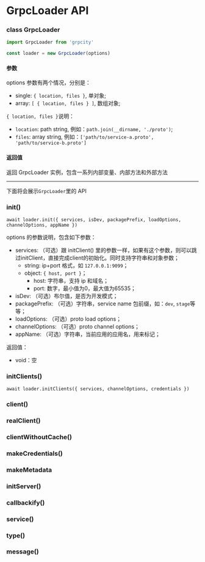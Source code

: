# GrpcLoader API

### class GrpcLoader

```js
import GrpcLoader from 'grpcity'

const loader = new GrpcLoader(options)
```

#### 参数

options 参数有两个情况，分别是：
- single: `{ location, files }`, 单对象;
- array: `[ { location, files } ]`, 数组对象;

`{ location, files }`说明：
- `location`: path string, 例如：`path.join(__dirname, './proto')`;
- `files`: array string, 例如：`['path/to/service-a.proto', 'path/to/service-b.proto']`

#### 返回值

返回 GrpcLoader 实例，包含一系列内部变量、内部方法和外部方法

---

下面将会展示`GrpcLoader`里的 API

### init()

```
await loader.init({ services, isDev, packagePrefix, loadOptions, channelOptions, appName })
```

options 的参数说明，包含如下参数：
- services: （可选）跟 initClient() 里的参数一样，如果有这个参数，则可以跳过initClient，直接完成client的初始化。同时支持字符串和对象参数；
    - string: ip+port 格式，如 `127.0.0.1:9099`；
    - object: `{ host, port }`；
        - host: 字符串，支持 ip 和域名；
        - port: 数字，最小值为0，最大值为65535；
- isDev: （可选）布尔值，是否为开发模式；
- packagePrefix: （可选）字符串，service name 包前缀，如：`dev`, `stage`等等；
- loadOptions: （可选）proto load options；
- channelOptions: （可选）proto channel options；
- appName: （可选）字符串，当前应用的应用名，用来标记；

返回值：
- void：空

### initClients()

```
await loader.initClients({ services, channelOptions, credentials })
```

### client()

### realClient()

### clientWithoutCache()

### makeCredentials()

### makeMetadata


### initServer()

### callbackify()


### service()

### type()

### message()
